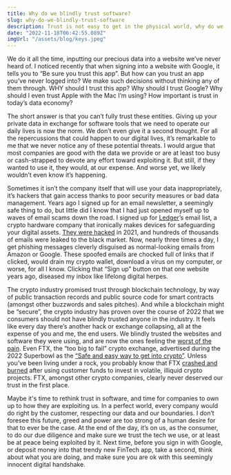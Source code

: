 ```yaml
---
title: Why do we blindly trust software?
slug: why-do-we-blindly-trust-software
description: Trust is not easy to get in the physical world, why do we throw caution to the wind online?
date: "2022-11-18T06:42:55.089Z"
imgUrl: "/assets/blog/keys.jpeg"
---
```


We do it all the time, inputting our precious data into a website we’ve never heard of. I noticed recently that when signing into a website with Google, it tells you to “Be sure you trust this app”. But how can you trust an app you’ve never logged into? We make such decisions without thinking any of them through. WHY should I trust this app? Why should I trust Google? Why should I even trust Apple with the Mac I’m using? How important is trust in today’s data economy?

The short answer is that you can’t fully trust these entities. Giving up your
private data in exchange for software tools that we need to operate our daily
lives is now the norm. We don’t even give it a second thought. For all the
repercussions that could happen to our digital lives, it’s remarkable to me that
we never notice any of these potential threats. I would argue that most
companies are good with the data we provide or are at least too busy or
cash-strapped to devote any effort toward exploiting it. But still, if they
wanted to use it, they would, at our expense. And worse yet, we likely wouldn’t
even know it’s happening.

Sometimes it isn’t the company itself that will use your data inappropriately, it’s
hackers that gain access thanks to poor security measures or bad data management.
Years ago I signed up for an email newsletter, a seemingly safe thing to do, but
little did I know that I had just opened myself up to waves of email scams down the
road. I signed up for [Ledger](https://www.ledger.com/)’s email list, a crypto hardware
company that ironically makes devices for safeguarding your digital assets. [They
were hacked](https://gizmodo.com/hackers-steal-thousands-of-customer-emails-from-popular-1845928749)
in 2021, and hundreds of thousands of emails were leaked to the black market. Now,
nearly three times a day, I get phishing messages cleverly disguised as normal-looking
emails from Amazon or Google. These spoofed emails are chocked full of links that
if clicked, would drain my crypto wallet, download a virus on my computer, or worse,
for all I know. Clicking that “Sign up” button on that one website years ago, diseased
my inbox like lifelong digital herpes.

The crypto industry promised trust through blockchain technology, by way of public transaction records and public source code for smart contracts (amongst other buzzwords and sales pitches). And while a blockchain might be “secure”, the crypto industry has proven over the course of 2022 that we consumers should not have blindly trusted anyone in the industry. It feels like every day there’s another hack or exchange collapsing, all at the expense of you and me, the end users. We blindly trusted the websites and software they were using, and are now the ones feeling the [worst of the pain](https://www.cnn.com/2022/11/14/business/ftx-customer-money-bankruptcy/index.html). Even FTX, the “too big to fail” crypto exchange, advertised during the 2022 Superbowl as the [“Safe and easy way to get into crypto”](https://www.youtube.com/watch?v=_-FQqo46CJQ&ab_channel=TomCrownCrypto). Unless you’ve been living under a rock, you probably know that FTX [crashed and burned](https://www.wsj.com/articles/ftx-files-for-chapter-11-bankruptcy-11668176869?mod=Searchresults_pos14&page=1) after using customer funds to invest in volatile, illiquid crypto projects. FTX, amongst other crypto companies, clearly never deserved our trust in the first place.

Maybe it's time to rethink trust in software, and time for companies to own up to how they are exploiting us. In a perfect world, every company would do right by the customer, respecting our data and our boundaries. I don’t foresee this future, greed and power are too strong of a human desire for that to ever be the case. At the end of the day, it’s on us, as the consumer, to do our due diligence and make sure we trust the tech we use, or at least be at peace being exploited by it. Next time, before you sign in with Google, or deposit money into that trendy new FinTech app, take a second, think about what you are doing, and make sure you are ok with this seemingly innocent digital handshake.
